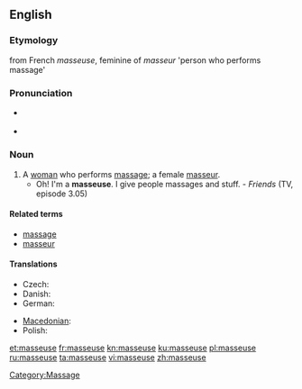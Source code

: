 {{also|Masseuse}}
==English==

===Etymology===
from French ''masseuse'', feminine of ''masseur'' 'person who performs massage'

===Pronunciation===
* {{a|UK}} {{IPA|/ma'sɜːz/}}
* {{a|US}} {{IPA|/məˈsuːs/}}

===Noun===
{{en-noun}}

# A [[woman]] who performs [[massage]]; a female [[masseur]].
#* Oh! I'm a '''masseuse'''. I give people massages and stuff. - ''Friends'' (TV, episode 3.05)

====Related terms====
* [[massage]]
* [[masseur]]

====Translations====
{{trans-top|a female masseur}}
* Czech: {{t-|cs|masérka|f}}
* Danish: {{t-|da|massøse|c}}
* German: {{t+|de|Masseurin|f}}
{{trans-mid}}
* [[Macedonian]]: {{t|mk|масерка|f|tr=máserka}}
* Polish: {{t|pl|masażystka|f}}
{{trans-bottom}}

[[Category:Massage]]

[[et:masseuse]]
[[fr:masseuse]]
[[kn:masseuse]]
[[ku:masseuse]]
[[pl:masseuse]]
[[ru:masseuse]]
[[ta:masseuse]]
[[vi:masseuse]]
[[zh:masseuse]]